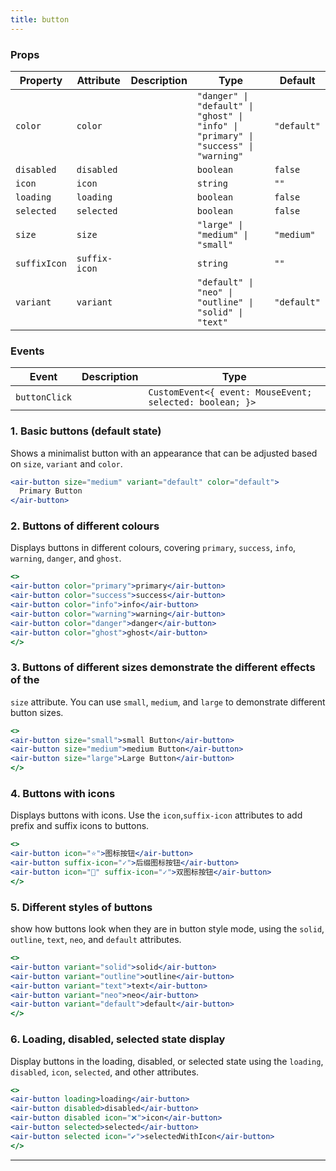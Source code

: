 ```yaml
---
title: button
---
```


<!-- truncate -->

### Props

| Property     | Attribute     | Description | Type                                                                                | Default     |
| ------------ | ------------- | ----------- | ----------------------------------------------------------------------------------- | ----------- |
| `color`      | `color`       |             | `"danger" \| "default" \| "ghost" \| "info" \| "primary" \| "success" \| "warning"` | `"default"` |
| `disabled`   | `disabled`    |             | `boolean`                                                                           | `false`     |
| `icon`       | `icon`        |             | `string`                                                                            | `""`        |
| `loading`    | `loading`     |             | `boolean`                                                                           | `false`     |
| `selected`   | `selected`    |             | `boolean`                                                                           | `false`     |
| `size`       | `size`        |             | `"large" \| "medium" \| "small"`                                                    | `"medium"`  |
| `suffixIcon` | `suffix-icon` |             | `string`                                                                            | `""`        |
| `variant`    | `variant`     |             | `"default" \| "neo" \| "outline" \| "solid" \| "text"`                              | `"default"` |


### Events

| Event         | Description | Type                                                     |
| ------------- | ----------- | -------------------------------------------------------- |
| `buttonClick` |             | `CustomEvent<{ event: MouseEvent; selected: boolean; }>` |

### 1. Basic buttons (default state)

Shows a minimalist button with an appearance that can be adjusted based on `size`, `variant` and `color`.

```jsx live
<air-button size="medium" variant="default" color="default">
  Primary Button
</air-button>
```

### 2. Buttons of different colours

Displays buttons in different colours, covering `primary`, `success`, `info`, `warning`, `danger`, and `ghost`.

```jsx live
<>
<air-button color="primary">primary</air-button>
<air-button color="success">success</air-button>
<air-button color="info">info</air-button>
<air-button color="warning">warning</air-button>
<air-button color="danger">danger</air-button>
<air-button color="ghost">ghost</air-button>
</>
```

### 3. Buttons of different sizes demonstrate the different effects of the 
`size` attribute. You can use `small`, `medium`, and `large` to demonstrate different button sizes.

```jsx live
<>
<air-button size="small">small Button</air-button>
<air-button size="medium">medium Button</air-button>
<air-button size="large">Large Button</air-button>
</>
```

### 4. Buttons with icons
Displays buttons with icons. Use the `icon`,`suffix-icon` attributes to add prefix and suffix icons to buttons.

```jsx live
<>
<air-button icon="⭐">图标按钮</air-button>
<air-button suffix-icon="✓">后缀图标按钮</air-button>
<air-button icon="🔄" suffix-icon="✓">双图标按钮</air-button>
</>
```

### 5. Different styles of buttons
show how buttons look when they are in button style mode, using the `solid`, `outline`, `text`, `neo`, and `default` attributes.

```jsx live
<>
<air-button variant="solid">solid</air-button>
<air-button variant="outline">outline</air-button>
<air-button variant="text">text</air-button>
<air-button variant="neo">neo</air-button>
<air-button variant="default">default</air-button>
</>
```

### 6. Loading, disabled, selected state display
Display buttons in the loading, disabled, or selected state using the `loading`, `disabled`, `icon`, `selected`, and other attributes.

```jsx live
<>
<air-button loading>loading</air-button>
<air-button disabled>disabled</air-button>
<air-button disabled icon="❌">icon</air-button>
<air-button selected>selected</air-button>
<air-button selected icon="✔️">selectedWithIcon</air-button>
</>
```
---